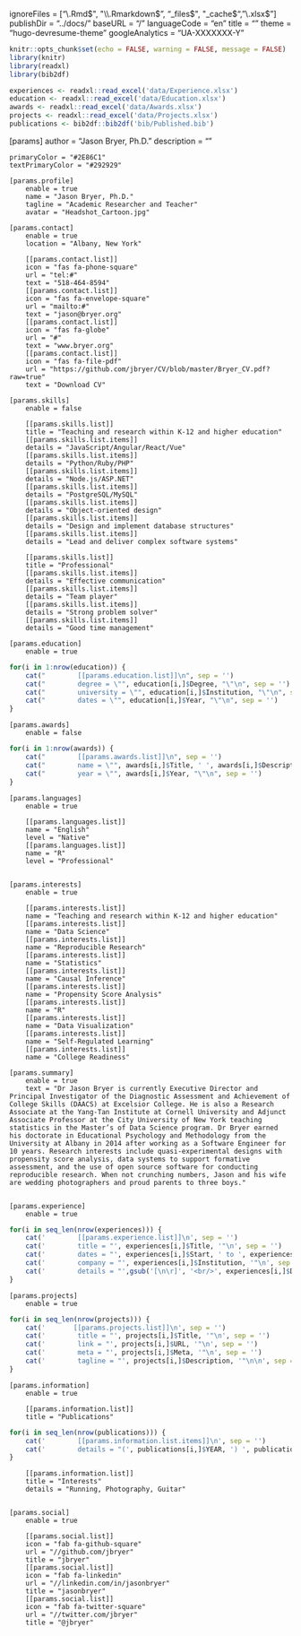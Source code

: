 ignoreFiles = ["\\.Rmd$", "\\.Rmarkdown$", "_files$", "_cache$", "\\.xlsx$"]
publishDir = "../docs/"
baseURL = "/"
languageCode = "en"
title = ""
theme = "hugo-devresume-theme"
googleAnalytics = "UA-XXXXXXX-Y"

```r
knitr::opts_chunk$set(echo = FALSE, warning = FALSE, message = FALSE)
library(knitr)
library(readxl)
library(bib2df)

experiences <- readxl::read_excel('data/Experience.xlsx')
education <- readxl::read_excel('data/Education.xlsx')
awards <- readxl::read_excel('data/Awards.xlsx')
projects <- readxl::read_excel('data/Projects.xlsx')
publications <- bib2df::bib2df('bib/Published.bib')
```

[params]
    author = "Jason Bryer, Ph.D."
    description = ""

    primaryColor = "#2E86C1"
    textPrimaryColor = "#292929"

    [params.profile]
        enable = true
        name = "Jason Bryer, Ph.D."
        tagline = "Academic Researcher and Teacher"
        avatar = "Headshot_Cartoon.jpg"

    [params.contact]
        enable = true
        location = "Albany, New York"

        [[params.contact.list]]
        icon = "fas fa-phone-square"
        url = "tel:#"
        text = "518-464-8594"
        [[params.contact.list]]
        icon = "fas fa-envelope-square"
        url = "mailto:#"
        text = "jason@bryer.org"
        [[params.contact.list]]
        icon = "fas fa-globe"
        url = "#"
        text = "www.bryer.org"
        [[params.contact.list]]
        icon = "fas fa-file-pdf"
        url = "https://github.com/jbryer/CV/blob/master/Bryer_CV.pdf?raw=true"
        text = "Download CV"

    [params.skills]
        enable = false

        [[params.skills.list]]
        title = "Teaching and research within K-12 and higher education"
        [[params.skills.list.items]]
        details = "JavaScript/Angular/React/Vue"
        [[params.skills.list.items]]
        details = "Python/Ruby/PHP"
        [[params.skills.list.items]]
        details = "Node.js/ASP.NET"
        [[params.skills.list.items]]
        details = "PostgreSQL/MySQL"
        [[params.skills.list.items]]
        details = "Object-oriented design"
        [[params.skills.list.items]]
        details = "Design and implement database structures"
        [[params.skills.list.items]]
        details = "Lead and deliver complex software systems"

        [[params.skills.list]]
        title = "Professional"
        [[params.skills.list.items]]
        details = "Effective communication"
        [[params.skills.list.items]]
        details = "Team player"
        [[params.skills.list.items]]
        details = "Strong problem solver"
        [[params.skills.list.items]]
        details = "Good time management"

    [params.education]
        enable = true

```r
for(i in 1:nrow(education)) {
    cat("        [[params.education.list]]\n", sep = '')
    cat("        degree = \"", education[i,]$Degree, "\"\n", sep = '')
    cat("        university = \"", education[i,]$Institution, "\"\n", sep = '')
    cat("        dates = \"", education[i,]$Year, "\"\n", sep = '')
}
```

    [params.awards]
        enable = false

```r
for(i in 1:nrow(awards)) {
	cat("        [[params.awards.list]]\n", sep = '')
	cat("        name = \"", awards[i,]$Title, ' ', awards[i,]$Description, "\"\n", sep = '')
	cat("        year = \"", awards[i,]$Year, "\"\n", sep = '')
}
```

    [params.languages]
        enable = true

        [[params.languages.list]]
        name = "English"
        level = "Native"
        [[params.languages.list]]
        name = "R"
        level = "Professional"


    [params.interests]
        enable = true

        [[params.interests.list]]
        name = "Teaching and research within K-12 and higher education"
        [[params.interests.list]]
        name = "Data Science"
        [[params.interests.list]]
        name = "Reproducible Research"
        [[params.interests.list]]
        name = "Statistics"
        [[params.interests.list]]
        name = "Causal Inference"
        [[params.interests.list]]
        name = "Propensity Score Analysis"
        [[params.interests.list]]
        name = "R"
        [[params.interests.list]]
        name = "Data Visualization"
        [[params.interests.list]]
        name = "Self-Regulated Learning"
        [[params.interests.list]]
        name = "College Readiness"

    [params.summary]
        enable = true
        text = "Dr Jason Bryer is currently Executive Director and Principal Investigator of the Diagnostic Assessment and Achievement of College Skills (DAACS) at Excelsior College. He is also a Research Associate at the Yang-Tan Institute at Cornell University and Adjunct Associate Professor at the City University of New York teaching statistics in the Master’s of Data Science program. Dr Bryer earned his doctorate in Educational Psychology and Methodology from the University at Albany in 2014 after working as a Software Engineer for 10 years. Research interests include quasi-experimental designs with propensity score analysis, data systems to support formative assessment, and the use of open source software for conducting reproducible research. When not crunching numbers, Jason and his wife are wedding photographers and proud parents to three boys."


    [params.experience]
        enable = true

```r
for(i in seq_len(nrow(experiences))) {
	cat('        [[params.experience.list]]\n', sep = '')
	cat('        title = "', experiences[i,]$Title, '"\n', sep = '')
	cat('        dates = "', experiences[i,]$Start, ' to ', experiences[i,]$End, '"\n', sep = '')
	cat('        company = "', experiences[i,]$Institution, '"\n', sep = '')
	cat('        details = "',gsub('[\n\r]', '<br/>', experiences[i,]$Description), '"\n\n', sep = '')
}
```


    [params.projects]
        enable = true

```r
for(i in seq_len(nrow(projects))) {
	cat('       [[params.projects.list]]\n', sep = '')
	cat('        title = "', projects[i,]$Title, '"\n', sep = '')
	cat('        link = "', projects[i,]$URL, '"\n', sep = '')
	cat('        meta = "', projects[i,]$Meta, '"\n', sep = '')
	cat('        tagline = "', projects[i,]$Description, '"\n\n', sep = '')
}
```


    [params.information]
        enable = true

        [[params.information.list]]
        title = "Publications"
```r
for(i in seq_len(nrow(publications))) {
	cat('        [[params.information.list.items]]\n', sep = '')
	cat('        details = "(', publications[i,]$YEAR, ') ', publications[i,]$TITLE, '"\n', sep = '')
}
```

        [[params.information.list]]
        title = "Interests"
        details = "Running, Photography, Guitar"


    [params.social]
        enable = true

        [[params.social.list]]
        icon = "fab fa-github-square"
        url = "//github.com/jbryer"
        title = "jbryer"
        [[params.social.list]]
        icon = "fab fa-linkedin"
        url = "//linkedin.com/in/jasonbryer"
        title = "jasonbryer"
        [[params.social.list]]
        icon = "fab fa-twitter-square"
        url = "//twitter.com/jbryer"
        title = "@jbryer"

